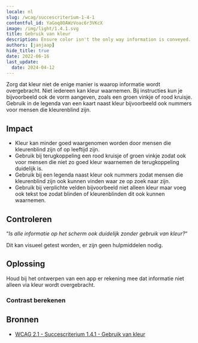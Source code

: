 ```yaml
---
locale: nl
slug: /wcag/succescriterium-1-4-1
contentful_id: YaGoq8OAWzVoac6r3VKcX
image: /img/light/1.4.1.svg
title: Gebruik van kleur
description: Ensure color isn't the only way information is conveyed.
authors: [janjaap]
hide_title: true
date: 2022-06-16
last_update:
  date: 2024-04-12
---
```


<Hero
  title="Gebruik van kleur"
  imageSrc="/img/light/1.4.1.svg"
  alt="WCAG 1.4.1 - Logo"
  prefix="Succescriterium 1.4.1"
  suffix="Niveau A"
/>

Zorg dat kleur niet de enige manier is waarop informatie wordt overgebracht. Niet iedereen kan kleur waarnemen. Bij instructies kun je bijvoorbeeld ook de vorm aangeven, zoals een groen vinkje of rood kruisje. Gebruik in de legenda van een kaart naast kleur bijvoorbeeld ook nummers voor mensen die kleurenblind zijn.

## Impact

- Kleur kan minder goed waargenomen worden door mensen die kleurenblind zijn of op leeftijd zijn.
- Gebruik bij terugkoppeling een rood kruisje of groen vinkje zodat ook voor 
mensen die niet zo goed kleur waarnemen de terugkoppeling duidelijk is.
- Gebruik bij een legenda naast kleur ook nummers zodat mensen die kleurenblind zijn ook kunnen vinden waar ze op zoek naar zijn.
- Gebruik bij verplichte velden bijvoorbeeld niet alleen kleur maar voeg ook 
tekst toe zodat blinden of kleurenblinden dit ook kunnen waarnemen.

## Controleren

“*Is alle informatie op het scherm ook duidelijk zonder gebruik van kleur?*“

Dit kan visueel getest worden, er zijn geen hulpmiddelen nodig.

## Oplossing

Houd bij het ontwerpen van een app er rekening mee dat informatie niet alleen via kleur wordt overgebracht.

### Contrast berekenen

<CodeSample id="screen-contrast" locale="nl"/>

## Bronnen

- [WCAG 2.1 - Succescriterium 1.4.1 - Gebruik van kleur](https://www.w3.org/Translations/WCAG21-nl/#gebruik-van-kleur)
